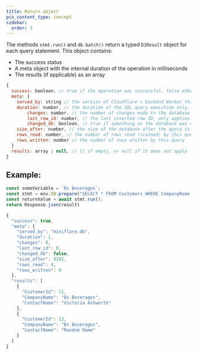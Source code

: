 ```yaml
---
title: Return object
pcx_content_type: concept
sidebar:
  order: 3
---
```


The methods `stmt.run()` and `db.batch()` return a typed `D1Result` object for each query statement. This object contains:

- The success status
- A meta object with the internal duration of the operation in milliseconds
- The results (if applicable) as an array

```js
{
  success: boolean, // true if the operation was successful, false otherwise
  meta: {
    served_by: string // the version of Cloudflare's backend Worker that returned the result
    duration: number, // the duration of the SQL query execution only, in milliseconds
		changes: number, // the number of changes made to the database
		last_row_id: number, // the last inserted row ID, only applies when the table is defined without the `WITHOUT ROWID` option
		changed_db: boolean, // true if something on the database was changed
    size_after: number, // the size of the database after the query is successfully applied
    rows_read: number, // the number of rows read (scanned) by this query
    rows_written: number // the number of rows written by this query
  }
  results: array | null, // [] if empty, or null if it does not apply
}
```

## Example:

```js
const someVariable = `Bs Beverages`;
const stmt = env.DB.prepare("SELECT * FROM Customers WHERE CompanyName = ?").bind(someVariable);
const returnValue = await stmt.run();
return Response.json(result)
```
```js
{
  "success": true,
  "meta": {
    "served_by": "miniflare.db",
    "duration": 1,
    "changes": 0,
    "last_row_id": 0,
    "changed_db": false,
    "size_after": 8192,
    "rows_read": 4,
    "rows_written": 0
  },
  "results": [
    {
      "CustomerId": 11,
      "CompanyName": "Bs Beverages",
      "ContactName": "Victoria Ashworth"
    },
    {
      "CustomerId": 13,
      "CompanyName": "Bs Beverages",
      "ContactName": "Random Name"
    }
  ]
}
```